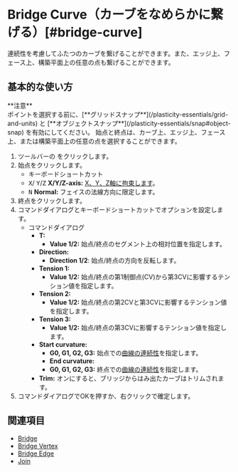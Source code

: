 
# Bridge Curve（カーブをなめらかに繋げる）[#bridge-curve]

<Reference shortcut="" command="Bridge Curve" button="ツールバー" buttonIcon='button-bridge-curve'/>

連続性を考慮してふたつのカーブを繋げることができます。また、エッジ上、フェース上、構築平面上の任意の点も繋げることができます。

## 基本的な使い方

<Callout emoji="❗">
    **注意**<br />
ポイントを選択する前に、[**グリッドスナップ**](/plasticity-essentials/grid-and-units) と [**オブジェクトスナップ**](/plasticity-essentials/snap#object-snap) を有効にしてください。
</Callout>
<Callout type="info" emoji="ℹ️">
始点と終点は、カーブ上、エッジ上、フェース上、または構築平面上の任意の点を選択することができます。
</Callout>

1. ツールバーの <ButtonIcon type="button-bridge-curve" /> をクリックします。
2. 始点をクリックします。
     - <Kst>キーボードショートカット</Kst>
     - <kbd>X</kbd>/ <kbd>Y</kbd>/<kbd>Z</kbd> **X/Y/Z-axis:** [X、Y、Z軸に拘束します](/tool/sketching-essentials#constrain-to-an-axis)。
     - <kbd>N</kbd> **Normal:** フェイスの法線方向に限定します。
3. 終点をクリックします。
4. コマンドダイアログとキーボードショートカットでオプションを設定します。
     - <Kst>コマンドダイアログ</Kst>
          - **T:**
               - **Value 1/2:** 始点/終点のセグメント上の相対位置を指定します。
          - **Direction:** 
               - **Direction 1/2**: 始点/終点の方向を反転します。
          - **Tension 1:**
               - **Value 1/2:** 始点/終点の第1制御点(CV)から第3CVに影響するテンション値を指定します。
          - **Tension 2:**
               - **Value 1/2:** 始点/終点の第2CVと第3CVに影響するテンション値を指定します。
          - **Tension 3:**
               - **Value 1/2:** 始点/終点の第3CVに影響するテンション値を指定します。
          - **Start curvature:**
               - **G0, G1, G2, G3:** 始点での[曲線の連続性](/cad-essentials/continuity-curve-and-surface)を指定します。
               - **End curvature:**
               - **G0, G1, G2, G3:** 終点での[曲線の連続性](/cad-essentials/continuity-curve-and-surface)を指定します。
          -  **Trim:** オンにすると、ブリッジからはみ出たカーブはトリムされます。
5. コマンドダイアログでOKを押すか、右クリックで確定します。

<VideoPlayer fileName="bridge-curve"/>

## 関連項目
- [Bridge](bridge)
- [Bridge Vertex](bridge-vertex)
- [Bridge Edge](bridge-edge)
- [Join](join)